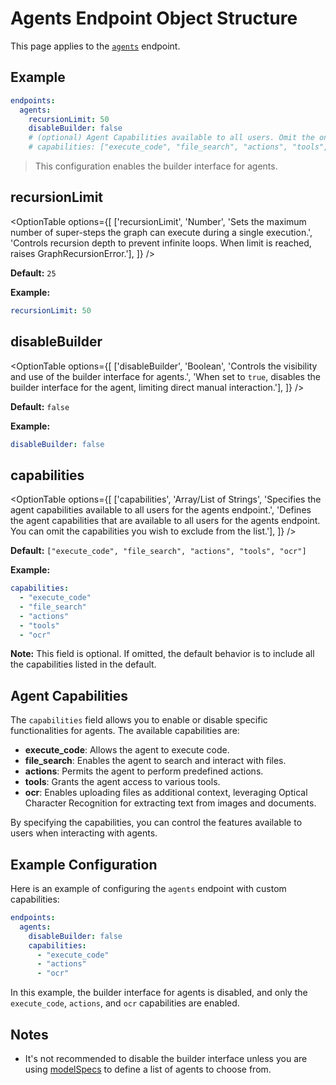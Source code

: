 # Agents Endpoint Object Structure

This page applies to the [`agents`](/docs/features/agents) endpoint.

## Example

```yaml filename="Agents Endpoint"
endpoints:
  agents:
    recursionLimit: 50
    disableBuilder: false
    # (optional) Agent Capabilities available to all users. Omit the ones you wish to exclude. Defaults to list below.
    # capabilities: ["execute_code", "file_search", "actions", "tools", "ocr"]
```
> This configuration enables the builder interface for agents.

## recursionLimit

<OptionTable
  options={[
    ['recursionLimit', 'Number', 'Sets the maximum number of super-steps the graph can execute during a single execution.', 'Controls recursion depth to prevent infinite loops. When limit is reached, raises GraphRecursionError.'],
  ]}
/>

**Default:** `25`

**Example:**
```yaml filename="endpoints / agents / recursionLimit"
recursionLimit: 50
```

## disableBuilder

<OptionTable
  options={[
    ['disableBuilder', 'Boolean', 'Controls the visibility and use of the builder interface for agents.', 'When set to `true`, disables the builder interface for the agent, limiting direct manual interaction.'],
  ]}
/>

**Default:** `false`

**Example:**
```yaml filename="endpoints / agents / disableBuilder"
disableBuilder: false
```

## capabilities

<OptionTable
  options={[
    ['capabilities', 'Array/List of Strings', 'Specifies the agent capabilities available to all users for the agents endpoint.', 'Defines the agent capabilities that are available to all users for the agents endpoint. You can omit the capabilities you wish to exclude from the list.'],
  ]}
/>

**Default:** `["execute_code", "file_search", "actions", "tools", "ocr"]`

**Example:**
```yaml filename="endpoints / agents / capabilities"
capabilities:
  - "execute_code"
  - "file_search"
  - "actions"
  - "tools"
  - "ocr"
```
**Note:** This field is optional. If omitted, the default behavior is to include all the capabilities listed in the default.

## Agent Capabilities

The `capabilities` field allows you to enable or disable specific functionalities for agents. The available capabilities are:

- **execute_code**: Allows the agent to execute code.
- **file_search**: Enables the agent to search and interact with files.
- **actions**: Permits the agent to perform predefined actions.
- **tools**: Grants the agent access to various tools.
- **ocr**: Enables uploading files as additional context, leveraging Optical Character Recognition for extracting text from images and documents.

By specifying the capabilities, you can control the features available to users when interacting with agents.

## Example Configuration

Here is an example of configuring the `agents` endpoint with custom capabilities:

```yaml filename="Agents Endpoint"
endpoints:
  agents:
    disableBuilder: false
    capabilities:
      - "execute_code"
      - "actions"
      - "ocr"
```

In this example, the builder interface for agents is disabled, and only the `execute_code`, `actions`, and `ocr` capabilities are enabled.

## Notes

- It's not recommended to disable the builder interface unless you are using [modelSpecs](/docs/configuration/librechat_yaml/object_structure/model_specs) to define a list of agents to choose from.
